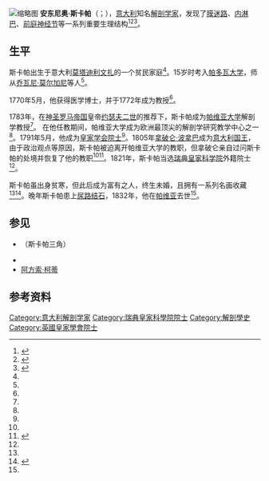 [[File:Antonio_Scarpa.jpg|缩略图]]
'''安东尼奥·斯卡帕'''（{{lang-it|Antonio Scarpa}}；{{bd|1752年|5月9日|1832年|10月31日}}），[[意大利|意大利]]知名[[解剖學家|解剖学家]]，发现了[[膜迷路|膜迷路]]、[[内淋巴|内淋巴]]、[[前庭神经节|前庭神经节]]等一系列重要生理结构<ref name=":0">{{Cite journal|title=Antonio Scarpa (1752–1832)|url=https://www.ncbi.nlm.nih.gov/pmc/articles/PMC3566389/|last=Grzybowski|first=Andrzej|last2=Sak|first2=Jarosław|date=2013|journal=Journal of Neurology|issue=2|doi=10.1007/s00415-012-6658-4|volume=260|pages=695–696|issn=0340-5354|pmc=3566389|pmid=22926229|access-date=2021-03-12|archive-date=2020-11-11|archive-url=https://web.archive.org/web/20201111162043/https://www.ncbi.nlm.nih.gov/pmc/articles/PMC3566389/|dead-url=no}}</ref><ref name=":1">{{Cite web|title=Treasures from the Rare Book Room: “Mean Genius” Antonio Scarpa – HSLS Update|url=https://info.hsls.pitt.edu/updatereport/2017/november-2017/treasures-from-the-rare-book-room-%e2%80%9cmean-genius%e2%80%9d-antonio-scarpa/|accessdate=2021-03-12|language=en-US}}</ref><ref name=":2">{{Cite journal|title=ANTONIO SCARPA (1752-1832)|url=https://jamanetwork.com/journals/jama/fullarticle/1165858|date=1964-12-21|journal=JAMA|issue=12|doi=10.1001/jama.1964.03070250049018|volume=190|pages=1067–1068|language=en|issn=0098-7484}}</ref>。

== 生平 ==
斯卡帕出生于意大利[[莫塔迪利文扎|莫塔迪利文扎]]的一个贫民家庭<ref name=":0" />。15岁时考入[[帕多瓦大學|帕多瓦大学]]，师从[[乔瓦尼·莫尔加尼|乔瓦尼·莫尔加尼]]等人<ref name=":2" />。

1770年5月，他获得医学博士，并于1772年成为{{link-en|摩德纳大学|University of Modena and Reggio Emilia}}教授<ref name=":0" />。

1783年，在[[神圣罗马帝国|神圣罗马帝国]]皇帝[[约瑟夫二世_(神圣罗马帝国)|约瑟夫二世]]的推荐下，斯卡帕成为[[帕维亚大学|帕维亚大学]]解剖学教授<ref name=":0" />。 在他任教期间，帕维亚大学成为欧洲最顶尖的解剖学研究教学中心之一<ref name=":1" />。1791年5月，他成为[[皇家学会院士|皇家学会院士]]<ref name=":0" />。1805年[[拿破仑·波拿巴|拿破仑·波拿巴]]成为[[意大利国王|意大利国王]]，由于政治观点等原因，斯卡帕被迫离开帕维亚大学的教职，但拿破仑亲自过问斯卡帕的处境并恢复了他的教职<ref name=":0" /><ref name="asclepiad">{{cite journal|title=Antonio Scarpa, F.R.S., and Surgical Anatomy|url=https://books.google.com/books?id=-xVCQGjm3ZEC|last=Richardson|first=Benjamin Ward|journal=The Asclepiad|publisher=Longmans, Green and Company|issue=16|year=1886|volume=4|pages=128–157|access-date=2008-06-10|archive-date=2021-05-21|archive-url=https://web.archive.org/web/20210521031931/https://books.google.com/books?id=-xVCQGjm3ZEC|dead-url=no}}</ref>。1821年，斯卡帕当选[[瑞典皇家科学院|瑞典皇家科学院]]外籍院士<ref name=":0" />。

斯卡帕虽出身贫寒，但此后成为富有之人，终生未婚，且拥有一系列名画收藏<ref name=":0" /><ref>{{cite book|first=Sergio|last=Momesso|year=2007|title=La collezione di Antonio Scarpa (1752–1832)|publisher=Bertoncello Artigrafiche|isbn=978-88-86868-24-2|url=https://books.google.com/books?id=z2jcmpUwTy0C|access-date=2021-03-12|archive-date=2021-05-28|archive-url=https://web.archive.org/web/20210528085522/https://books.google.com/books?id=z2jcmpUwTy0C|dead-url=no}}</ref>。晚年斯卡帕患上[[肾结石|尿路结石]]，1832年，他在[[帕维亚|帕维亚]]去世<ref name=":0" />。

== 参见 ==

* {{link-en|股骨三角|Femoral triangle}}（斯卡帕三角）
* {{link-en|斯卡尔帕筋膜|Fascia of Scarpa}}
*[[阿方索·柯蒂|阿方索·柯蒂]]

== 参考资料 ==
{{reflist}}

{{authority control}}
[[Category:意大利解剖学家|Category:意大利解剖学家]]
[[Category:瑞典皇家科學院院士|Category:瑞典皇家科學院院士]]
[[Category:解剖學史|Category:解剖學史]]
[[Category:英國皇家學會院士|Category:英國皇家學會院士]]